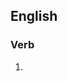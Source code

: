 ==English==

===Verb===
{{head|en|present participle}}

# {{present participle of|memorise|lang=en|nocat=1}}